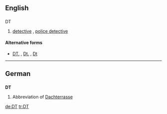 ==English==

==={{abbreviation}}===
;DT

# {{police}} [[detective]] , [[police detective]]

====Alternative forms====
* {{sense|law enforcement}} [[DT.]] , [[Dt.]] , [[Dt]]

----

==German==

==={{abbreviation|lang=de}}===
'''DT'''

# Abbreviation of [[Dachterrasse]]

[[de:DT]]
[[tr:DT]]